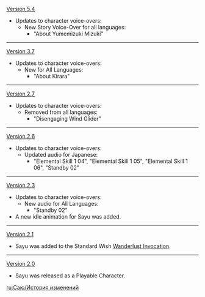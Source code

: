 {{Change History/Header}}
[[Version 5.4]]
* Updates to character voice-overs:
** New Story Voice-Over for all languages:
*** "About Yumemizuki Mizuki"
----
[[Version 3.7]]
* Updates to character voice-overs:
** New for All Languages:
*** "About Kirara"
----
[[Version 2.7]]
*Updates to character voice-overs:
**Removed from all languages:
***"Disengaging Wind Glider"
----
[[Version 2.6]]
*Updates to character voice-overs:
**Updated audio for Japanese:
*** "Elemental Skill 1 04", "Elemental Skill 1 05", "Elemental Skill 1 06", "Standby 02"
----
[[Version 2.3]]
*Updates to character voice-overs:
**New audio for All Languages:
***"Standby 02"
*A new idle animation for Sayu was added.
{{Preview
|size=130px
|file    = Idle Sayu 2
}}
----
[[Version 2.1]]
* Sayu was added to the Standard Wish [[Wanderlust Invocation]].
----
[[Version 2.0]]
* Sayu was released as a Playable Character.
<noinclude>


[[ru:Саю/История изменений]]
</noinclude>